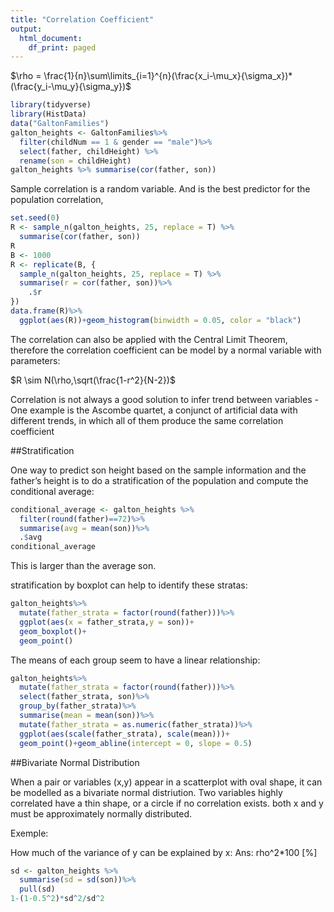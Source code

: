```yaml
---
title: "Correlation Coefficient"
output:
  html_document:
    df_print: paged
---
```


$\rho = \frac{1}{n}\sum\limits_{i=1}^{n}(\frac{x_i-\mu_x}{\sigma_x})*(\frac{y_i-\mu_y}{\sigma_y})$

```r
library(tidyverse)
library(HistData)
data("GaltonFamilies")
galton_heights <- GaltonFamilies%>%
  filter(childNum == 1 & gender == "male")%>%
  select(father, childHeight) %>%
  rename(son = childHeight)
galton_heights %>% summarise(cor(father, son))

```

Sample correlation is a random variable. And is the best predictor for the population correlation,

```r
set.seed(0)
R <- sample_n(galton_heights, 25, replace = T) %>%
  summarise(cor(father, son))
R
B <- 1000
R <- replicate(B, {
  sample_n(galton_heights, 25, replace = T) %>%
  summarise(r = cor(father, son))%>%
    .$r
})
data.frame(R)%>%
  ggplot(aes(R))+geom_histogram(binwidth = 0.05, color = "black")
```

The correlation can also be applied with the Central Limit Theorem, therefore the correlation coefficient can be model by
a normal variable with parameters:

$R \sim N(\rho,\sqrt(\frac{1-r^2}{N-2})$

Correlation is not always a good solution to infer trend between variables
 - One example is the Ascombe quartet, a conjunct of artificial data with different trends, in which all of them produce the same correlation coefficient
 
##Stratification

One way to predict son height based on the sample information and the father's height is to do a stratification of the population and compute the conditional average:

```r
conditional_average <- galton_heights %>%
  filter(round(father)==72)%>%
  summarise(avg = mean(son))%>%
  .$avg
conditional_average
```
This is larger than the average son.

stratification by boxplot can help to identify these stratas:

```r
galton_heights%>%
  mutate(father_strata = factor(round(father)))%>%
  ggplot(aes(x = father_strata,y = son))+
  geom_boxplot()+
  geom_point()
```

The means of each group seem to have a linear relationship:
```r
galton_heights%>%
  mutate(father_strata = factor(round(father)))%>%
  select(father_strata, son)%>%
  group_by(father_strata)%>%
  summarise(mean = mean(son))%>%
  mutate(father_strata = as.numeric(father_strata))%>%
  ggplot(aes(scale(father_strata), scale(mean)))+
  geom_point()+geom_abline(intercept = 0, slope = 0.5)
```

##Bivariate Normal Distribution

When a pair or variables (x,y) appear in a scatterplot with oval shape, it can be modelled as a bivariate normal distriution. Two variables highly correlated have a thin shape, or a circle if no correlation exists.
both x and y must be approximately normally distributed.

Exemple:

How much of the variance of y can be explained by x:
Ans: rho^2*100 [%]
```r
sd <- galton_heights %>%
  summarise(sd = sd(son))%>%
  pull(sd)
1-(1-0.5^2)*sd^2/sd^2 

```

